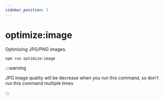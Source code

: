 ```yaml
---
sidebar_position: 3
---
```


# optimize:image

Optimizing JPG/PNG images.

```bash
npm run optimize:image
```

:::warning

JPG image quality will be decrease when you run this command, so don't run this command multiple times

:::
